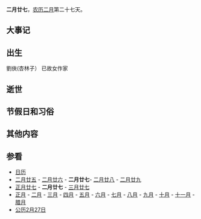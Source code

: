 {{Lunar02Calendar}}
'''二月廿七'''，[[农历|农历]][[二月_(农历)|二月]]第二十七天。

==大事记==

==出生==
劉俠(杏林子）
已故女作家

==逝世==

==节假日和习俗==

==其他内容==

==参看==
*[[历史上的今天|日历]]
*[[二月廿五|二月廿五]] - [[二月廿六|二月廿六]] - '''二月廿七'''- [[二月廿八|二月廿八]] - [[二月廿九|二月廿九]]           
*[[正月廿七|正月廿七]] - '''二月廿七''' - [[三月廿七|三月廿七]]
*[[正月|正月]] - [[二月_(农历)|二月]] - [[三月_(农历)|三月]] - [[四月_(农历)|四月]] - [[五月_(农历)|五月]] - [[六月_(农历)|六月]] - [[七月_(农历)|七月]] - [[八月_(农历)|八月]] - [[九月_(农历)|九月]] - [[十月_(农历)|十月]] - [[十一月_(农历)|十一月]] - [[腊月|腊月]]
*[[公历|公历]][[2月27日|2月27日]]